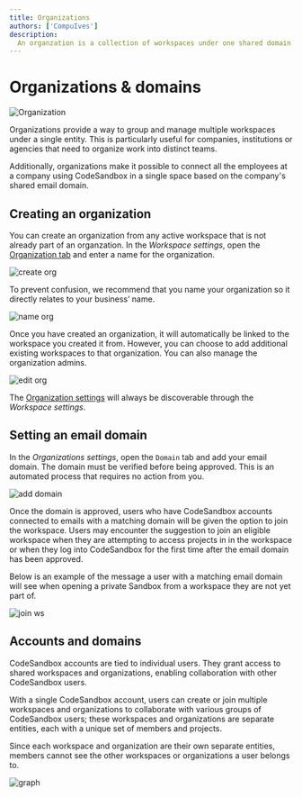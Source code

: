```yaml
---
title: Organizations
authors: ['CompuIves']
description:
  An organzation is a collection of workspaces under one shared domain.
---
```



# Organizations & domains

![Organization](../images/org-create.png)

Organizations provide a way to group and manage multiple workspaces under a single entity. This is particularly useful for companies, institutions or agencies that need to organize work into distinct teams.

Additionally, organizations make it possible to connect all the employees at a company using CodeSandbox in a single space based on the company's shared email domain.

## Creating an organization

You can create an organization from any active workspace that is not already part of an organzation. 
In the _Workspace settings_, open the [Organization tab](https://codesandbox.io/t/org) and enter a name for the organization. 


![create org](../images/org-create.png)

To prevent confusion, we recommend that you name your organization so it directly relates to your business’ name.


![name org](../images/org-name.png) 

Once you have created an organization, it will automatically be linked to the workspace you created it from. However, you can choose to add additional existing workspaces to that organization.
You can also manage the organization admins. 


![edit org](../images/org-edit.png) 

The [Organization settings](https://codesandbox.io/t/org) will always be discoverable through the _Workspace settings_.

## Setting an email domain

In the _Organizations settings_, open the `Domain` tab and add your email domain. 
The domain must be verified before being approved. This is an automated process that requires no action from you. 


![add domain](../images/org-domain-add.png)

Once the domain is approved, users who have CodeSandbox accounts connected to emails with a matching domain will be given the option to join the workspace.
Users may encounter the suggestion to join an eligible workspace when they are attempting to access projects in in the workspace or when they log into CodeSandbox for the first time after the email domain has been approved. 

Below is an example of the message a user with a matching email domain will see when opening a private Sandbox from a workspace they are not yet part of.


![join ws](../images/org-domain-join-ws.png)


## Accounts and domains
CodeSandbox accounts are tied to individual users. They grant access to shared workspaces and organizations, enabling collaboration with other CodeSandbox users.

With a single CodeSandbox account, users can create or join multiple workspaces and organizations to collaborate with various groups of CodeSandbox users; these workspaces and organizations are separate entities, each with a unique set of members and projects.

Since each workspace and organization are their own separate entities, members cannot see the other workspaces or organizations a user belongs to.


![graph](../images/org-account-graph.png)
